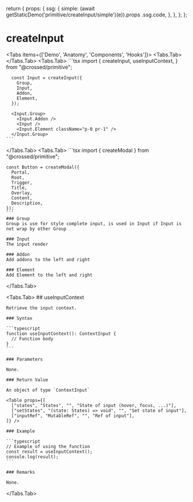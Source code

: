 
  return {
    props: {
      ssg: {
        simple: (await getStaticDemo('primitive/createInput/simple')(e)).props
          .ssg.code,
      },
    },
  };
};

# createInput

<Tabs items={['Demo', 'Anatomy', 'Components', 'Hooks']}>
  <Tabs.Tab>
    <CodeDemo Demo={CreateInputSimpleDemo} name="simple" />
  </Tabs.Tab>
  <Tabs.Tab>
    ```tsx
      import {
        createInput,
        useInputContext,
      } from "@crossed/primitive";

      const Input = createInput({
        Group,
        Input,
        Addon,
        Element,
      });

      <Input.Group>
        <Input.Addon />
        <Input />
        <Input.Element className="p-0 pr-1" />
      </Input.Group>
    ```

  </Tabs.Tab>
  <Tabs.Tab>
     ```tsx
    import { createModal } from "@crossed/primitive";

    const Button = createModal({
      Portal,
      Root,
      Trigger,
      Title,
      Overlay,
      Content,
      Description,
    });
    ```
    ### Group
    Group is use for style complete input, is used in Input if Input is not wrap by other Group

    ### Input
    The input render

    ### Addon
    Add addons to the left and right

    ### Element
    Add Element to the left and right

  </Tabs.Tab>

  <Tabs.Tab>
    ## useInputContext

    Retrieve the input context.

    ### Syntax

    ```typescript
    function useInputContext(): ContextInput {
      // Function body
    }
    ```

    ### Parameters

    None.

    ### Return Value

    An object of type `ContextInput`

    <Table props={[
      ["states", "States", "", "State of input (hover, focus, ...)"],
      ["setStates", "(state: States) => void", "", "Set state of input"],
      ["inputRef", "MutableRef", "", "Ref of input"],
    ]} />

    ### Example

    ```typescript
    // Example of using the function
    const result = useInputContext();
    console.log(result);
    ```

    ### Remarks

    None.

  </Tabs.Tab>
</Tabs>
